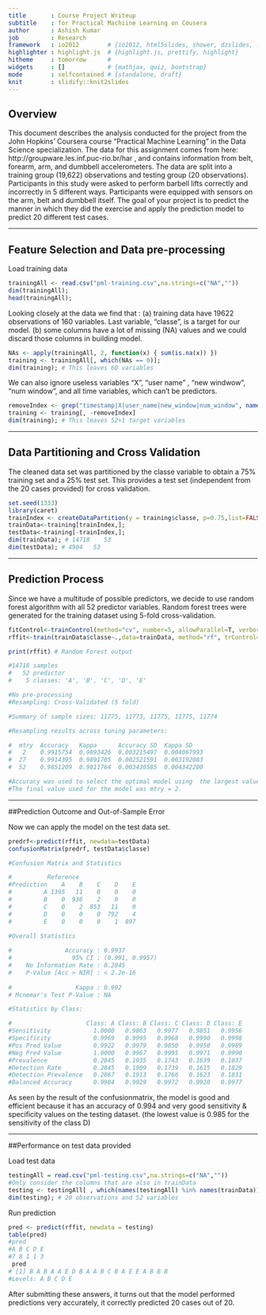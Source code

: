 ```yaml
---
title       : Course Project Writeup 
subtitle    : for Practical Machiine Learning on Cousera
author      : Ashish Kumar
job         : Research
framework   : io2012        # {io2012, html5slides, shower, dzslides, ...}
highlighter : highlight.js  # {highlight.js, prettify, highlight}
hitheme     : tomorrow      # 
widgets     : []            # {mathjax, quiz, bootstrap}
mode        : selfcontained # {standalone, draft}
knit        : slidify::knit2slides
---
```


## Overview 
This document describes the analysis conducted for the project from the John
Hopkins' Coursera course "Practical Machine Learning" in the Data Science specialization.
The data for this assignment comes from here: http://groupware.les.inf.puc-rio.br/har , and contains information from belt, forearm, arm, and dumbbell accelerometers. The data are split into a training group (19,622) observations and testing group (20 observations). Participants in this study were asked to perform barbell lifts correctly and incorrectly in 5 different ways. Participants were equipped with sensors on the arm, belt and dumbbell itself. The goal of your project is to predict the manner in which they did the exercise and apply the prediction model to predict 20 different test cases. 

----

## Feature Selection and Data pre-processing

Load training data

```r
trainingAll <- read.csv("pml-training.csv",na.strings=c("NA",""))
dim(trainingAll);
head(trainingAll);
```

Looking closely at the data we find that : (a) training data have 19622 observations of 160 variables. Last variable, "classe", is a target for our model. (b) some columns have a lot of missing (NA) values and we could discard those columns in building model. 

```r
NAs <- apply(trainingAll, 2, function(x) { sum(is.na(x)) })
training <- trainingAll[, which(NAs == 0)];
dim(training); # This leaves 60 variables
```

We can also ignore useless variables "X", "user name" , "new windwow", "num window", and all time variables, which can't be predictors.

```r
removeIndex <- grep("timestamp|X|user_name|new_window|num_window", names(training))
training <- training[, -removeIndex]
dim(training); # This leaves 52+1 target variables
```

----

## Data Partitioning and Cross Validation

The cleaned data set was partitioned by the classe variable to obtain a 75% training set and a 25% test set. This provides a test set (independent from the 20 cases provided) for cross validation. 

```r
set.seed(1333)
library(caret)
trainIndex <- createDataPartition(y = training$classe, p=0.75,list=FALSE)
trainData<-training[trainIndex,];
testData<-training[-trainIndex,];
dim(trainData); # 14718    53
dim(testData); # 4904   53
```

----

## Prediction Process
Since we have a multitude of possible predictors, we decide to use random forest algorithm with all 52 predictor variables. Random forest trees were generated for the training dataset using 5-fold cross-validation. 

```r
fitControl<-trainControl(method="cv", number=5, allowParallel=T, verbose=T)
rffit<-train(trainData$classe~.,data=trainData, method="rf", trControl=fitControl, verbose=F)
```

```r
print(rffit) # Random Forest output

#14718 samples
#   52 predictor
#    5 classes: 'A', 'B', 'C', 'D', 'E' 

#No pre-processing
#Resampling: Cross-Validated (5 fold) 

#Summary of sample sizes: 11775, 11773, 11775, 11775, 11774 

#Resampling results across tuning parameters:

#  mtry  Accuracy   Kappa      Accuracy SD  Kappa SD   
#   2    0.9915754  0.9893426  0.003215497  0.004067993
#  27    0.9914395  0.9891705  0.002521591  0.003192083
#  52    0.9851209  0.9811764  0.003430585  0.004342200

#Accuracy was used to select the optimal model using  the largest value.
#The final value used for the model was mtry = 2. 

```

----

##Prediction Outcome and Out-of-Sample Error

Now we can apply the model on the test data set.

```r
predrf<-predict(rffit, newdata=testData)
confusionMatrix(predrf, testData$classe)

#Confusion Matrix and Statistics

#          Reference
#Prediction    A    B    C    D    E
#         A 1395   11    0    0    0
#         B    0  936    2    0    0
#         C    0    2  853   11    0
#         D    0    0    0  792    4
#         E    0    0    0    1  897

#Overall Statistics
                                         
#               Accuracy : 0.9937         
#                 95% CI : (0.991, 0.9957)
#    No Information Rate : 0.2845         
#    P-Value [Acc > NIR] : < 2.2e-16      
                                         
#                  Kappa : 0.992          
# Mcnemar's Test P-Value : NA             

#Statistics by Class:

#                     Class: A Class: B Class: C Class: D Class: E
#Sensitivity            1.0000   0.9863   0.9977   0.9851   0.9956
#Specificity            0.9969   0.9995   0.9968   0.9990   0.9998
#Pos Pred Value         0.9922   0.9979   0.9850   0.9950   0.9989
#Neg Pred Value         1.0000   0.9967   0.9995   0.9971   0.9990
#Prevalence             0.2845   0.1935   0.1743   0.1639   0.1837
#Detection Rate         0.2845   0.1909   0.1739   0.1615   0.1829
#Detection Prevalence   0.2867   0.1913   0.1766   0.1623   0.1831
#Balanced Accuracy      0.9984   0.9929   0.9972   0.9920   0.9977
```

As seen by the result of the confusionmatrix, the model is good and efficient because it has an accuracy of 0.994 and very good sensitivity & specificity values on the testing dataset. (the lowest value is 0.985 for the sensitivity of the class D)

----

##Performance on test data provided

Load test data

```r
testingAll = read.csv("pml-testing.csv",na.strings=c("NA",""))
#Only consider the columns that are also in trainData
testing <- testingAll[ , which(names(testingAll) %in% names(trainData))] 
dim(testing); # 20 observations and 52 variables
```

Run prediction

```r
pred <- predict(rffit, newdata = testing)
table(pred)
#pred
#A B C D E 
#7 8 1 1 3 
 pred
# [1] B A B A A E D B A A B C B A E E A B B B
#Levels: A B C D E
```

After submitting these answers, it turns out that the model performed predictions very accurately, it correctly predicted 20 cases out of 20.








